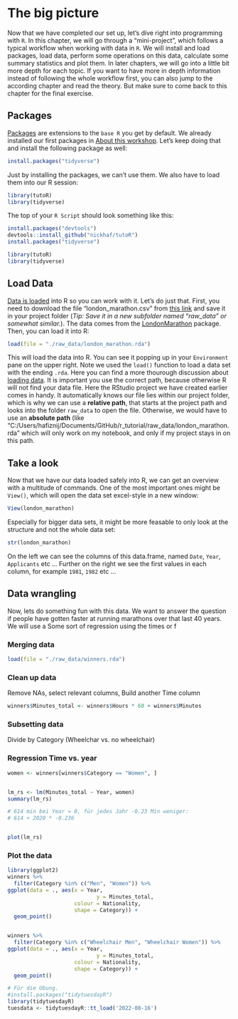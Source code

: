 # The big picture

Now that we have completed our set up, let's dive right into programming with `R`. In this chapter, we will go through a "mini-project", which follows a typical workflow when working with data in `R`. We will install and load packages, load data, perform some operations on this data, calculate some summary statistics and plot them. In later chapters, we will go into a little bit more depth for each topic. If you want to have more in depth information instead of following the whole workflow first, you can also jump to the according chapter and read the theory. But make sure to come back to this chapter for the final exercise.

## Packages

[Packages](\packages.qmd) are extensions to the `base R` you get by default. We already installed our first packages in [About this workshop](\getting_started.qmd#about-this-workshop). Let's keep doing that and install the following package as well:

```r
install.packages("tidyverse")
```

Just by installing the packages, we can't use them. We also have to load them into our R session:

```r
library(tutoR)
library(tidyverse)
```

The top of your `R Script` should look something like this:

```r
install.packages("devtools")
devtools::install_github("nickhaf/tutoR")
install.packages("tidyverse")

library(tutoR)
library(tidyverse)
```

## Load Data

[Data is loaded](\load_data.qmd) into R so you can work with it. Let's do just that. First, you need to download the file "london_marathon.csv" from [this link](https://github.com/nickhaf/r_tutorial/tree/getting_started/raw_data) and save it in your project folder (*Tip: Save it in a new subfolder named "raw_data" or somewhat similar.*). The data comes from the [LondonMarathon](https://github.com/nrennie/LondonMarathon) package. Then, you can load it into R:

```r
load(file = "./raw_data/london_marathon.rda")
```

This will load the data into R. You can see it popping up in your `Environment` pane on the upper right. Note we used the `load()` function to load a data set with the ending `.rda`. Here you can find a more thourough discussion about [loading data](\load_data.qmd). It is important you use the correct path, because otherwise R will not find your data file. Here the RStudio project we have created earlier comes in handy. It automatically knows our file lies within our project folder, which is why we can use a **relative path**, that starts at the project path and looks into the folder `raw_data` to open the file. Otherwise, we would have to use an **absolute path** (like "C:/Users/hafiznij/Documents/GitHub/r_tutorial/raw_data/london_marathon.rda" which will only work on my notebook, and only if my project stays in on this path.

## Take a look

Now that we have our data loaded safely into R, we can get an overview with a multitude of commands. One of the most important ones might be `View()`, which will open the data set excel-style in a new window:

```r
View(london_marathon)
```

Especially for bigger data sets, it might be more feasable to only look at the structure and not the whole data set:

```r
str(london_marathon)
```

On the left we can see the columns of this data.frame, named `Date`, `Year`, `Applicants` etc ...
Further on the right we see the first values in each column, for example `1981`, `1982` etc ...


## Data wrangling
Now, lets do something fun with this data. We want to answer the question if people have gotten faster at running marathons over that last 40 years. We will use a 
Some sort of regression using the times or f

### Merging data
```r
load(file = "./raw_data/winners.rda")
```

### Clean up data
Remove NAs, select relevant columns, Build another Time column
```r
winners$Minutes_total <- winners$Hours * 60 + winners$Minutes

```


### Subsetting data
Divide by Category (Wheelchar vs. no wheelchair)

### Regression Time vs. year

```r
women <- winners[winners$Category == "Women", ]


lm_rs <- lm(Minutes_total ~ Year, women)
summary(lm_rs)

# 614 min bei Year = 0, für jedes Jahr -0.23 Min weniger:
# 614 + 2020 * -0.236


plot(lm_rs)
```


### Plot the data
```r
library(ggplot2)
winners %>%
  filter(Category %in% c("Men", "Women")) %>%
ggplot(data = ., aes(x = Year,
                            y = Minutes_total, 
                     colour = Nationality, 
                     shape = Category)) +
  geom_point()


winners %>%
  filter(Category %in% c("Wheelchair Men", "Wheelchair Women")) %>%
ggplot(data = ., aes(x = Year,
                            y = Minutes_total, 
                     colour = Nationality, 
                     shape = Category)) +
  geom_point()

```


```r
# Für die Übung. 
#install.packages("tidytuesdayR")
library(tidytuesdayR)
tuesdata <- tidytuesdayR::tt_load('2022-08-16')


```

